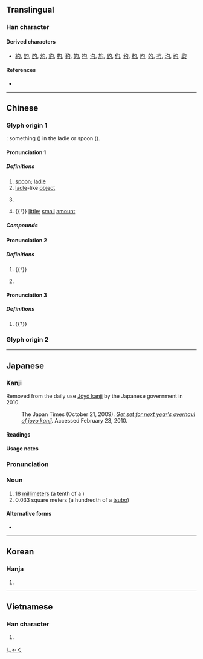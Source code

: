 {{character info/new}}
{{character info/new|codepoint=0x2F828}}
==Translingual==
{{stroke order}}

===Han character===
{{Han char|rn=20|rad=勹|as=01|sn=3|four=27320|canj=PI,XPI|ids=⿹勹丶(GHTJV),⿹勹一(K)}}

====Derived characters====
* [[約]], [[釣]], [[酌]], [[灼]], [[豹]], [[杓]], [[靮]], [[妁]], [[扚]], [[汋]], [[尥]], [[䶂]], [[仢]], [[䄪]], [[䋤]], [[旳]], [[的]], [[芍]], [[玓]], [[礿]], [[瓝]]

====References====
* {{Han ref|kx=0150.190|dkj=02495|dj=0339.070|hdz=10254.140|uh=52FA|ud=21242|bh=A463|bd=42083}}

----

==Chinese==
{{zh-forms|alt=杓}}

===Glyph origin 1===
{{Han etyl}}
{{liushu|i}}: something ({{zh-l|*丶}}) in the ladle or spoon ({{zh-l|*勹}}).

<!--
|c=zoek3,soek3
|mn=qz,xm:sio̍k/zz:sia̍k/qz,tw,xm:sia̍h/zz:chiak/qz,xm:sio̍h
|mn_note=sio̍k/sia̍k - literary; sia̍h/chiak/sio̍h - vernacular
-->{{attention|zh|Please place these pronunciations to section(s) they belong}}

====Pronunciation 1====
{{zh-pron
|m=sháo,zhuò,er=y
|h=pfs=
|md=
|w=5zoq
|mn=sia̍h
|mc=2
|oc=1,2
|cat=n
}}

=====Definitions=====
{{zh-hanzi}}

# [[spoon]]; [[ladle]]
# [[ladle]]-like [[object]]
# {{lb|zh|historical}} {{n-g|A unit of capacity: one tenth of a {{zh-l|合|gě}}, now 1 {{zh-l|市勺}} equals 1 [[centilitre]].}}
# {{†}} [[little]]; [[small]] [[amount]]

=====Compounds=====
{{zh-der|勺子|公勺|水勺|漏勺|炒勺|掌勺兒的|龍勺|舞勺|腦勺|耳挖勺兒|飯勺|馬勺}}

====Pronunciation 2====
{{zh-pron
|m=zhuó
|mc=1
|oc=2,1
|cat=v,n
}}

=====Definitions=====
{{zh-hanzi}}

# {{†}} {{zh-alt-form|酌|to [[scoop]]; to [[dip]]}}
# {{lb|zh|historical}} {{n-g|An ancient kind of music and dance.}}

====Pronunciation 3====
{{zh-pron
|m=dì
|cat=n
}}

=====Definitions=====
{{zh-hanzi}}

# {{†}} {{zh-alt-form|的|[[mark]]; [[target]]}}

===Glyph origin 2===
{{zh-see|杓|ss}}

----

==Japanese==

===Kanji===
{{ja-kanji|grade=n|rs=勹01}}<ref>Removed from the daily use [[w:Jōyō kanji|Jōyō kanji]] by the Japanese government in 2010.

: The Japan Times (October 21, 2009). ''[http://www.kanjiclinic.com/kc99final.htm Get set for next year's overhaul of joyo kanji].'' Accessed February 23, 2010.</ref>

====Readings====
{{ja-readings
|goon=じゃく
|kanon=しゃく
}}

====Usage notes====
<references/>

{{ja-kanjitab|しゃく|yomi=o}}

===Pronunciation===
{{ja-pron|yomi=kanon|しゃく|acc=1|acc_ref=DJR}}

===Noun===
{{ja-noun|しゃく}}

# 18 [[millimeter]]s (a tenth of a {{ja-r|合|ごう}})
# 0.033 square meters (a hundredth of a [[tsubo]])

====Alternative forms====
* {{l|ja|せき|tr=seki}}

[[Category:ja:Units of measure|しゃく]]

----

==Korean==

===Hanja===
{{ko-hanja|hangeul=작|rv=jak|mr=chak}}

# {{defn|lang=ko|sort=勹01}}

----

==Vietnamese==

===Han character===
{{vi-hantu|[[chước]], [[giuộc]], [[thược]], [[duộc]]|rs=勹01}}

# {{defn|lang=vi|sort=勹01}}